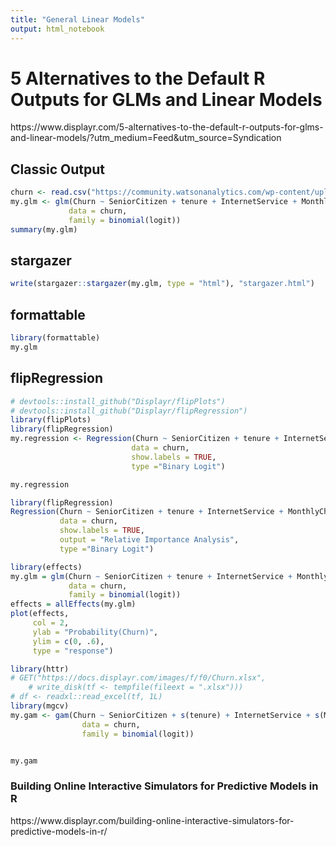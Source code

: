 ```yaml
---
title: "General Linear Models"
output: html_notebook
---
```




# 5 Alternatives to the Default R Outputs for GLMs and Linear Models


https://www.displayr.com/5-alternatives-to-the-default-r-outputs-for-glms-and-linear-models/?utm_medium=Feed&utm_source=Syndication

## Classic Output


```r
churn <- read.csv("https://community.watsonanalytics.com/wp-content/uploads/2015/03/WA_Fn-UseC_-Telco-Customer-Churn.csv")
my.glm <- glm(Churn ~ SeniorCitizen + tenure + InternetService + MonthlyCharges,
             data = churn, 
             family = binomial(logit))
summary(my.glm)
```

## stargazer


```r
write(stargazer::stargazer(my.glm, type = "html"), "stargazer.html")
```


## formattable


```r
library(formattable)
my.glm
```


## flipRegression


```r
# devtools::install_github("Displayr/flipPlots")
# devtools::install_github("Displayr/flipRegression")
library(flipPlots)
library(flipRegression)
my.regression <- Regression(Churn ~ SeniorCitizen + tenure + InternetService + MonthlyCharges,
                           data = churn,
                           show.labels = TRUE,
                           type ="Binary Logit")

my.regression
```



```r
library(flipRegression)
Regression(Churn ~ SeniorCitizen + tenure + InternetService + MonthlyCharges,
           data = churn,
           show.labels = TRUE,
           output = "Relative Importance Analysis",
           type ="Binary Logit")
```


```r
library(effects)
my.glm = glm(Churn ~ SeniorCitizen + tenure + InternetService + MonthlyCharges,
             data = churn, 
             family = binomial(logit))
effects = allEffects(my.glm)
plot(effects,
     col = 2,
     ylab = "Probability(Churn)", 
     ylim = c(0, .6),  
     type = "response")
```


```r
library(httr)
# GET("https://docs.displayr.com/images/f/f0/Churn.xlsx", 
    # write_disk(tf <- tempfile(fileext = ".xlsx")))
# df <- readxl::read_excel(tf, 1L)
library(mgcv)
my.gam <- gam(Churn ~ SeniorCitizen + s(tenure) + InternetService + s(MonthlyCharges), 
                data = churn, 
                family = binomial(logit))


my.gam
```

### Building Online Interactive Simulators for Predictive Models in R

https://www.displayr.com/building-online-interactive-simulators-for-predictive-models-in-r/





